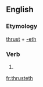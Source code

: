 ==English==

===Etymology===
[[thrust]] + [[-eth]]

===Verb===
{{en-verb form}}

# {{archaic third-person singular of|thrust}}

[[fr:thrusteth]]